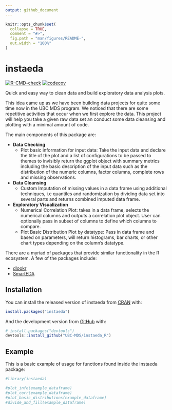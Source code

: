 ```yaml
---
output: github_document
---
```


<!-- README.md is generated from README.Rmd. Please edit that file -->

```r
knitr::opts_chunk$set(
  collapse = TRUE,
  comment = "#>",
  fig.path = "man/figures/README-",
  out.width = "100%"
)
```

# instaeda

<!-- badges: start -->
[![R-CMD-check](https://github.com/UBC-MDS/instaeda_R/workflows/R-CMD-check/badge.svg)](https://github.com/UBC-MDS/instaeda_R/actions)
[![codecov](https://codecov.io/gh/UBC-MDS/instaeda_R/branch/main/graph/badge.svg?token=NFE0J10DH6)](https://codecov.io/gh/UBC-MDS/instaeda_R)
<!-- badges: end -->

Quick and easy way to clean data and build exploratory data analysis plots.

This idea came up as we have been building data projects for quite some time now in the UBC MDS program. We noticed that there are some repetitive activities that occur when we first explore the data. This project will help you take a given raw data set an conduct some data cleansing and plotting with a minimal amount of code.

The main components of this package are:

- **Data Checking**
  - Plot basic information for input data: Take the input data and declare the title of the plot and a list of configurations to be passed to themes to invisibly return the ggplot object with summary metrics including the basic description of the input data such as the distribution of the numeric columns, factor columns, complete rows and missing observations. 
  
- **Data Cleansing**
  - Custom Imputation of missing values in a data frame using additional techniques, i.e quantiles and randomization by dividing data set into several parts and returns combined imputed data frame.

- **Exploratory Visualization**
  - Numerical Correlation Plot: takes in a data frame, selects the numerical columns and outputs a correlation plot object. User can optionally pass in subset of columns to define which columns to compare.
  - Plot Basic Distribution Plot by datatype: Pass in data frame and based on parameters, will return histograms, bar charts, or other chart types depending on the column's datatype.

There are a myriad of packages that provide similar functionality in the
R ecosystem. A few of the packages include:

  - [dlookr](https://CRAN.R-project.org/package=dlookr)
  - [SmartEDA](https://CRAN.R-project.org/package=SmartEDA)
  

## Installation

You can install the released version of instaeda from [CRAN](https://CRAN.R-project.org) with:

``` r
install.packages("instaeda")
```

And the development version from [GitHub](https://github.com/) with:

``` r
# install.packages("devtools")
devtools::install_github("UBC-MDS/instaeda_R")
```
## Example

This is a basic example of usage for functions found inside the instaeda package:

```r
#library(instaeda)

#plot_info(example_dataframe)
#plot_corr(example_dataframe)
#plot_basic_distributions(example_dataframe)
#divide_and_fill(example_dataframe)
```


